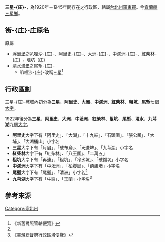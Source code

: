 '''三星-{庄}-'''，為1920年－1945年間存在之行政區，轄屬[[臺北州|台北州]][[羅東郡|羅東郡]]。今[[宜蘭縣|宜蘭縣]][[三星鄉_(台灣)|三星鄉]]。

==街-{庄}-庄原名==
原屬
*[[浮洲堡|浮洲堡]]之叭哩沙-{庄}-、阿里史-{庄}-、大洲-{庄}-、中溪洲-{庄}-、紅柴林-{庄}-、粗坑-{庄}-
*[[清水溝堡|清水溝堡]]之尾塹-{庄}-
**叭哩沙-{庄}-改稱三星<ref name="#1">《新舊對照管轄便覽》</ref>

==行政區劃==
三星-{庄}-轄域內初分為'''三星'''、'''阿里史'''、'''大洲'''、'''中溪洲'''、'''紅柴林'''、'''粗坑'''、'''尾塹'''七個[[大字_(行政區劃)|大字]]。

1922年後分為'''三星'''、'''阿里史'''、'''大洲'''、'''中溪洲'''、'''紅柴林'''、'''粗坑'''、'''尾塹'''、'''清水'''、'''九芎湖'''九個[[大字_(行政區劃)|大字]]。

*'''阿里史'''大字下有「阿里史」、「大湖」、「十九結」、「石頭圍」、「張公圍」、「大埔」、「大湖桶山」小字名
*'''三星'''大字下有「月眉」、「破布烏」、「天送埤」、「九芎湖」小字名
*'''紅柴林'''大字下有「紅柴林」、「八王圍」、「二萬五」
*'''粗坑'''大字下有「再連」、「粗坑」、「冷水坑」、「破鐺坑」小字名
*'''中溪洲'''大字下有「中溪洲」、「柏脚廍」、「葫蘆堵」小字名
*'''尾塹'''大字下有「尾塹」、「清洲」小字名<ref name="#1"/>
*'''九芎湖'''大字下有「牛闘」、「玉蘭」小字名<ref>《臺灣總督府行政區域便覽》</ref>

== 參考來源 ==
{{reflist}}

{{臺北州}}
[[Category:臺北州|Category:臺北州]]
